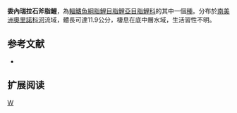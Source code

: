 {{Speciesbox 
| taxon = Triportheus venezuelensis
| status = NE
| status_system = IUCN3.1
| authority =  [[Malabarba|Malabarba]], 2004
| synonyms = 
}}
'''委內瑞拉石斧脂鯉'''，為[[輻鰭魚綱|輻鰭魚綱]][[脂鯉目|脂鯉目]][[脂鯉亞目|脂鯉亞目]][[脂鯉科|脂鯉科]]的其中一個[[種|種]]。分布於[[南美洲|南美洲]][[奧里諾科河|奧里諾科河]]流域，體長可達11.9公分，棲息在底中層水域，生活習性不明。

==参考文献==
{{refbegin}}
*{{FishBase_species|genus=Triportheus|species=venezuelensis |year=2014|month=1}}
{{refend}}

== 扩展阅读 ==
{{refbegin}}
{{wikispecies-inline|Triportheus venezuelensis|委內瑞拉石斧脂鯉}}
{{refend}}
{{Taxonbar|from=Q5532002}}

[[Category:石斧脂鯉屬|W]]


{{魚類小作品}}